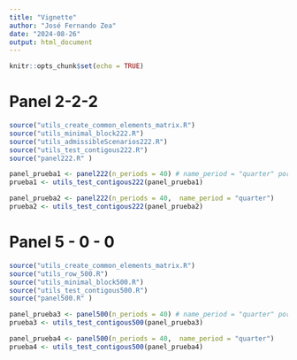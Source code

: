 ---
title: "Vignette"
author: "José Fernando Zea"
date: "2024-08-26"
output: html_document
---

```{r setup, include=FALSE}
knitr::opts_chunk$set(echo = TRUE)
```



# Panel 2-2-2

```{r}
source("utils_create_common_elements_matrix.R")
source("utils_minimal_block222.R")
source("utils_admissibleScenarios222.R")
source("utils_test_contigous222.R")
source("panel222.R" )
```

```{r}
panel_prueba1 <- panel222(n_periods = 40) # name_period = "quarter" por defecto
prueba1 <- utils_test_contigous222(panel_prueba1)
```


```{r}
panel_prueba2 <- panel222(n_periods = 40,  name_period = "quarter")
prueba2 <- utils_test_contigous222(panel_prueba2)
```


# Panel 5 - 0 - 0


```{r}
source("utils_create_common_elements_matrix.R")
source("utils_row_500.R")
source("utils_minimal_block500.R")
source("utils_test_contigous500.R")
source("panel500.R" )
```

```{r}
panel_prueba3 <- panel500(n_periods = 40) # name_period = "quarter" por defecto
prueba3 <- utils_test_contigous500(panel_prueba3)
```


```{r}
panel_prueba4 <- panel500(n_periods = 40,  name_period = "quarter")
prueba4 <- utils_test_contigous500(panel_prueba4)
```
